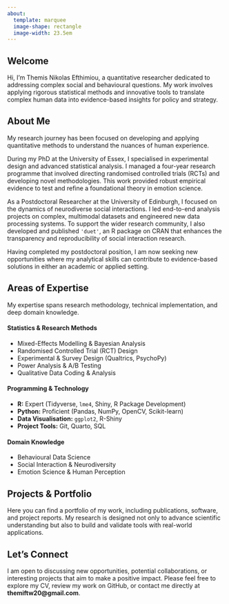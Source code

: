 ```yaml
---
about: 
  template: marquee
  image-shape: rectangle
  image-width: 23.5em
---
```


## Welcome

Hi, I’m Themis Nikolas Efthimiou, a quantitative researcher dedicated to addressing complex social and behavioural questions. My work involves applying rigorous statistical methods and innovative tools to translate complex human data into evidence-based insights for policy and strategy.

## About Me

My research journey has been focused on developing and applying quantitative methods to understand the nuances of human experience.

During my PhD at the University of Essex, I specialised in experimental design and advanced statistical analysis. I managed a four-year research programme that involved directing randomised controlled trials (RCTs) and developing novel methodologies. This work provided robust empirical evidence to test and refine a foundational theory in emotion science.

As a Postdoctoral Researcher at the University of Edinburgh, I focused on the dynamics of neurodiverse social interactions. I led end-to-end analysis projects on complex, multimodal datasets and engineered new data processing systems. To support the wider research community, I also developed and published `'duet'`, an R package on CRAN that enhances the transparency and reproducibility of social interaction research.

Having completed my postdoctoral position, I am now seeking new opportunities where my analytical skills can contribute to evidence-based solutions in either an academic or applied setting.

## Areas of Expertise

My expertise spans research methodology, technical implementation, and deep domain knowledge.

#### Statistics & Research Methods

-   Mixed-Effects Modelling & Bayesian Analysis
-   Randomised Controlled Trial (RCT) Design
-   Experimental & Survey Design (Qualtrics, PsychoPy)
-   Power Analysis & A/B Testing
-   Qualitative Data Coding & Analysis

#### Programming & Technology

-   **R:** Expert (Tidyverse, `lme4`, Shiny, R Package Development)
-   **Python:** Proficient (Pandas, NumPy, OpenCV, Scikit-learn)
-   **Data Visualisation:** `ggplot2`, R-Shiny
-   **Project Tools:** Git, Quarto, SQL

#### Domain Knowledge

-   Behavioural Data Science
-   Social Interaction & Neurodiversity
-   Emotion Science & Human Perception

## Projects & Portfolio

Here you can find a portfolio of my work, including publications, software, and project reports. My research is designed not only to advance scientific understanding but also to build and validate tools with real-world applications.

## Let's Connect

I am open to discussing new opportunities, potential collaborations, or interesting projects that aim to make a positive impact. Please feel free to explore my CV, review my work on GitHub, or contact me directly at **themiftw20\@gmail.com**.